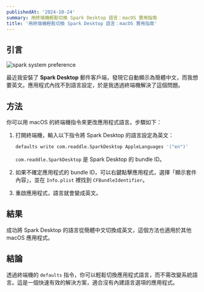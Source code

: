 ```yaml
---
publishedAt: '2024-10-24'
summary: 用終端機輕鬆切換 Spark Desktop 語言：macOS 實用指南
title: '用終端機輕鬆切換 Spark Desktop 語言：macOS 實用指南'
---
```


## 引言

![spark system preference](https://i.imgur.com/g5mxCrE.png)

最近我安裝了 **Spark Desktop** 郵件客戶端，發現它自動顯示為簡體中文，而我想要英文。應用程式內找不到語言設定，於是我透過終端機解決了這個問題。

## 方法

你可以用 macOS 的終端機指令來更改應用程式語言。步驟如下：

1. 打開終端機，輸入以下指令將 Spark Desktop 的語言設定為英文：

   ```bash
   defaults write com.readdle.SparkDesktop AppleLanguages '("en")'
   ```

   `com.readdle.SparkDesktop` 是 Spark Desktop 的 bundle ID。

2. 如果不確定應用程式的 bundle ID，可以右鍵點擊應用程式，選擇「顯示套件內容」，並在 `Info.plist` 裡找到 `CFBundleIdentifier`。

3. 重啟應用程式，語言就會變成英文。

## 結果

成功將 Spark Desktop 的語言從簡體中文切換成英文，這個方法也適用於其他 macOS 應用程式。

## 結論

透過終端機的 `defaults` 指令，你可以輕鬆切換應用程式語言，而不需改變系統語言。這是一個快速有效的解決方案，適合沒有內建語言選項的應用程式。